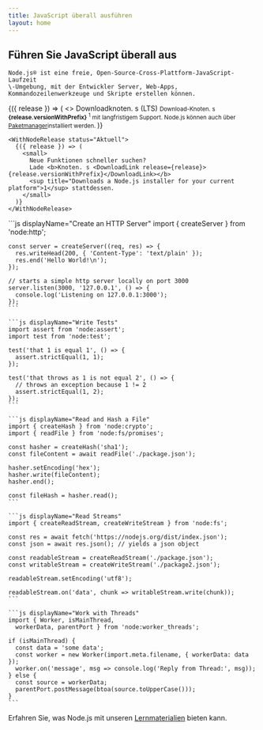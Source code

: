 ```yaml
---
title: JavaScript überall ausführen
layout: home
---
```


<section>
  <WithBadge section="indexieren" />

  <div>
    <h1 className="special">Führen Sie JavaScript überall aus</h1>

    Node.js®️ ist eine freie, Open-Source-Cross-Plattform-JavaScript-Laufzeit
    \-Umgebung, mit der Entwickler Server, Web-Apps,
    Kommandozeilenwerkzeuge und Skripte erstellen können.
  </div>

  <div>
    <WithNodeRelease status={['Aktive LTS', 'WartungsLTS']}>
      {({ release }) => (
        <>
          <DownloadButton release={release}>Downloadknoten. s (LTS)</DownloadButton>
          <small>
            Download-Knoten. s <b>{release.versionWithPrefix}</b>
            <sup title="Downloads a Node.js installer for your current platform">1</sup> mit langfristigem Support.
            Node.js können auch über <a href="/download/package-manager">Paketmanager</a>installiert werden.
          </small>
        </>
      )}
    </WithNodeRelease>

    <WithNodeRelease status="Aktuell">
      {({ release }) => (
        <small>
          Neue Funktionen schneller suchen?
          Lade <b>Knoten. s <DownloadLink release={release}>{release.versionWithPrefix}</DownloadLink></b>
          <sup title="Downloads a Node.js installer for your current platform">1</sup> stattdessen.
        </small>
      )}
    </WithNodeRelease>
  </div>
</section>

<section>
  <div>
    ```js displayName="Create an HTTP Server"
    import { createServer } from 'node:http';

    const server = createServer((req, res) => {
      res.writeHead(200, { 'Content-Type': 'text/plain' });
      res.end('Hello World!\n');
    });

    // starts a simple http server locally on port 3000
    server.listen(3000, '127.0.0.1', () => {
      console.log('Listening on 127.0.0.1:3000');
    });
    ```

    ```js displayName="Write Tests"
    import assert from 'node:assert';
    import test from 'node:test';

    test('that 1 is equal 1', () => {
      assert.strictEqual(1, 1);
    });

    test('that throws as 1 is not equal 2', () => {
      // throws an exception because 1 != 2
      assert.strictEqual(1, 2);
    });
    ```

    ```js displayName="Read and Hash a File"
    import { createHash } from 'node:crypto';
    import { readFile } from 'node:fs/promises';

    const hasher = createHash('sha1');
    const fileContent = await readFile('./package.json');

    hasher.setEncoding('hex');
    hasher.write(fileContent);
    hasher.end();

    const fileHash = hasher.read();
    ```

    ```js displayName="Read Streams"
    import { createReadStream, createWriteStream } from 'node:fs';

    const res = await fetch('https://nodejs.org/dist/index.json');
    const json = await res.json(); // yields a json object

    const readableStream = createReadStream('./package.json');
    const writableStream = createWriteStream('./package2.json');

    readableStream.setEncoding('utf8');

    readableStream.on('data', chunk => writableStream.write(chunk));
    ```

    ```js displayName="Work with Threads"
    import { Worker, isMainThread,
      workerData, parentPort } from 'node:worker_threads';

    if (isMainThread) {
      const data = 'some data';
      const worker = new Worker(import.meta.filename, { workerData: data });
      worker.on('message', msg => console.log('Reply from Thread:', msg));
    } else {
      const source = workerData;
      parentPort.postMessage(btoa(source.toUpperCase()));
    }
    ```
  </div>

  Erfahren Sie, was Node.js mit unseren [Lernmaterialien](/learn) bieten kann.
</section>
